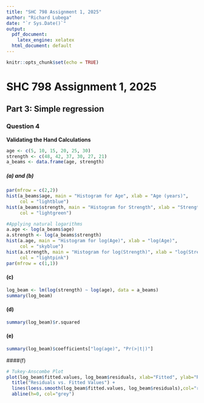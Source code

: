 ```yaml
---
title: "SHC 798 Assignment 1, 2025"
author: "Richard Lubega"
date: "`r Sys.Date()`"
output:
  pdf_document:
    latex_engine: xelatex
  html_document: default
---
```


```r
knitr::opts_chunk$set(echo = TRUE)
```

# SHC 798 Assignment 1, 2025

## Part 3: Simple regression

### Question 4

**Validating the Hand Calculations**

```r
age <- c(5, 10, 15, 20, 25, 30)
strength <- c(48, 42, 37, 30, 27, 21)
a_beams <- data.frame(age, strength)
```

##### (a) and (b)

```r
par(mfrow = c(2,2))
hist(a_beams$age, main = "Histogram for Age", xlab = "Age (years)",
     col = "lightblue")
hist(a_beams$strength, main = "Histogram for Strength", xlab = "Strength (MPa)",
     col = "lightgreen")

#Applying natural logarithms
a.age <- log(a_beams$age)
a.strength <- log(a_beams$strength)
hist(a.age, main = "Histogram for log(Age)", xlab = "log(Age)",
     col = "skyblue")
hist(a.strength, main = "Histogram for log(Strength)", xlab = "log(Strength)",
     col = "lightpink")
par(mfrow = c(1,1))

```

#### (c)

```r
log_beam <- lm(log(strength) ~ log(age), data = a_beams)
summary(log_beam)
```

#### (d)

```r
summary(log_beam)$r.squared
```

#### (e)

```r
summary(log_beam)$coefficients["log(age)", "Pr(>|t|)"]
```

####(f)

```r
# Tukey-Anscombe Plot
plot(log_beam$fitted.values, log_beam$residuals, xlab="Fitted", ylab="Residuals", pch = 19, col = "blue") +
  title("Residuals vs. Fitted Values") +
  lines(loess.smooth(log_beam$fitted.values, log_beam$residuals),col="red") +
  abline(h=0, col="grey")
```

